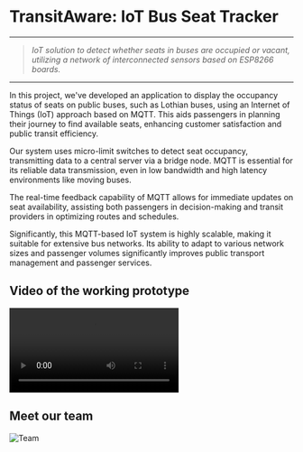 # TransitAware: IoT Bus Seat Tracker

---

> *IoT solution to detect whether seats in buses are occupied or vacant, utilizing a network of interconnected sensors based on ESP8266 boards.*
> 

---

In this project, we've developed an application to display the occupancy status of seats on public buses, such as Lothian buses, using an Internet of Things (IoT) approach based on MQTT. This aids passengers in planning their journey to find available seats, enhancing customer satisfaction and public transit efficiency.

Our system uses micro-limit switches to detect seat occupancy, transmitting data to a central server via a bridge node. MQTT is essential for its reliable data transmission, even in low bandwidth and high latency environments like moving buses.

The real-time feedback capability of MQTT allows for immediate updates on seat availability, assisting both passengers in decision-making and transit providers in optimizing routes and schedules.

Significantly, this MQTT-based IoT system is highly scalable, making it suitable for extensive bus networks. Its ability to adapt to various network sizes and passenger volumes significantly improves public transport management and passenger services.

## Video of the working prototype
<div>



   <video  controls>
      <source src={"/video.mp4"} type="video/mp4" />
      Your browser does not support the video tag.
    </video>
</div>


## Meet our team
![Team](/Presenta.png)



